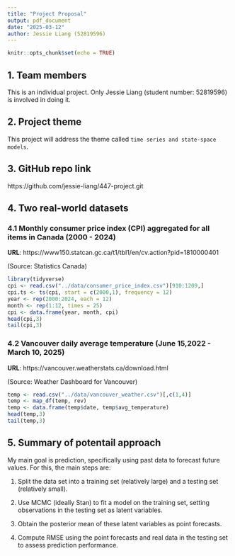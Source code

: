 ```yaml
---
title: "Project Proposal"
output: pdf_document
date: "2025-03-12"
author: Jessie Liang (52819596)
---
```


```r
knitr::opts_chunk$set(echo = TRUE)
```

## 1. Team members

This is an individual project. Only Jessie Liang (student number: 52819596) is involved in doing it.

## 2. Project theme

This project will address the theme called `time series and state-space models`.

## 3. GitHub repo link

https://github.com/jessie-liang/447-project.git

## 4. Two real-world datasets

### 4.1 Monthly consumer price index (CPI) aggregated for all items in Canada (2000 - 2024)

**URL**: https://www150.statcan.gc.ca/t1/tbl1/en/cv.action?pid=1810000401

(Source: Statistics Canada)

```r
library(tidyverse)
cpi <- read.csv("../data/consumer_price_index.csv")[910:1209,]
cpi.ts <- ts(cpi, start = c(2000,1), frequency = 12)
year <- rep(2000:2024, each = 12)
month <- rep(1:12, times = 25)
cpi <- data.frame(year, month, cpi)
head(cpi,3)
tail(cpi,3)
```

### 4.2 Vancouver daily average temperature (June 15,2022 - March 10, 2025)

**URL**: https://vancouver.weatherstats.ca/download.html

(Source: Weather Dashboard for Vancouver)

```r
temp <- read.csv("../data/vancouver_weather.csv")[,c(1,4)]
temp <- map_df(temp, rev)
temp <- data.frame(temp$date, temp$avg_temperature)
head(temp,3)
tail(temp,3)
```

## 5. Summary of potentail approach

My main goal is prediction, specifically using past data to forecast future values. For this, the main steps are:

(1) Split the data set into a training set (relatively large) and a testing set (relatively small).

(2) Use MCMC (ideally Stan) to fit a model on the training set, setting observations in the testing set as latent variables.

(3) Obtain the posterior mean of these latent variables as point forecasts.

(4) Compute RMSE using the point forecasts and real data in the testing set to assess prediction performance.
